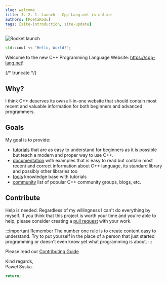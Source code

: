 ```yaml
---
slug: welcome
title: 3. 2. 1. Launch - Cpp-Lang.net is online
authors: [PoetaKodu]
tags: [site-introduction, site-update]
---
```


![Rocket launch](./rocket-launch-banner.jpg)

```cpp
std::cout << "Hello, World!";
```

Welcome to the new C++ Programming Language Website: https://cpp-lang.net!

{/* truncate */}

## Why?

I think C++ deserves its own all-in-one website that should contain
most recent and valuable information for both beginners and advanced programmers.

## Goals

My goal is to provide:
- [tutorials](/learn) that are as easy to understand for beginners as it is possible
but teach a modern and proper way to use C++.
- [documentation](/docs) with examples that is easy to read but contain most recent
and correct information about C++ language, its standard library and possibly other libraries too
- [tools](/tools) knowledge base with tutorials
- [community](/community) list of popular C++ community groups, blogs, etc.

## Contribute

Help is needed. Regardless of my willingness I can't do everything by myself.
If you think that this project is worth your time and you're able to help, please
consider creating a [pull request](https://github.com/Cpp4You/CppLangNet/pulls) with your work.

:::important Remember
The number one rule is to create content easy to understand. Try to put yourself in the place
of a person that just started programming or doesn't even know yet what programming is about.
:::

Please read our [Contributing Guide](/contributing/)


Kind regards,  
Paweł Syska.

```cpp
return;
```
